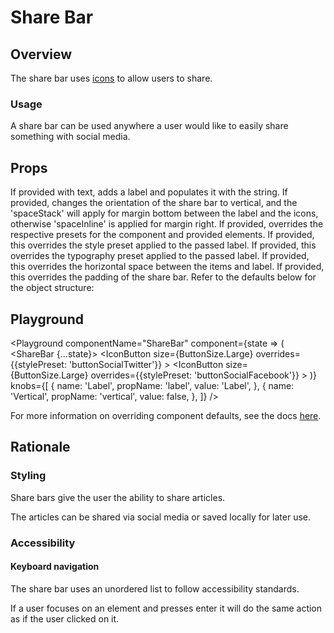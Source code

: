 

# Share Bar

## Overview

The share bar uses [icons](/components/icons) to allow users to share.

### Usage

A share bar can be used anywhere a user would like to easily share something with social media.

## Props

<LegacyBlock marginTop="sizing040">
  <Prop name="label" type="string">
    If provided with text, adds a label and populates it with the string.
  </Prop>
  <Prop name="vertical" type="boolean" defaut="false">
    If provided, changes the orientation of the share bar to vertical, and the
    'spaceStack' will apply for margin bottom between the label and the icons,
    otherwise 'spaceInline' is applied for margin right.
  </Prop>
  <Prop name="overrides" type="object">
    If provided, overrides the respective presets for the component and provided elements.
    <Prop name="label" type="object">
      <Prop name="stylePreset" type="MQ<StylePresetKeys>">
        If provided, this overrides the style preset applied to the passed label.
      </Prop>
      <Prop name="typographyPreset" type="MQ<TypographyPresetKeys>">
        If provided, this overrides the typography preset applied to the passed label.
      </Prop>
      <Prop name="spaceInline" type="MQ<SpacePresetKeys>">
        If provided, this overrides the horizontal space between the items and label.
      </Prop>
      <Prop name="spaceInset" type="MQ<PaddingPresetKeys>">
       If provided, this overrides the padding of the share bar.
      </Prop>
    </Prop>
    Refer to the defaults below for the object structure:
    <CodeFromDefaultPresets componentName="shareBar" />
  </Prop>
</LegacyBlock>

## Playground

<Playground
  componentName="ShareBar"
  component={state => (
    <ShareBar {...state}>
      <IconButton
        size={ButtonSize.Large}
        overrides={{stylePreset: 'buttonSocialTwitter'}}
      >
        <Twitter />
      </IconButton>
      <IconButton
        size={ButtonSize.Large}
        overrides={{stylePreset: 'buttonSocialFacebook'}}
      >
        <Facebook />
      </IconButton>
    </ShareBar>
  )}
  knobs={[
    {
      name: 'Label',
      propName: 'label',
      value: 'Label',
    },
    {
      name: 'Vertical',
      propName: 'vertical',
      value: false,
    },
  ]}
/>

For more information on overriding component defaults, see the docs [here](/theming/component-defaults).

## Rationale

### Styling

Share bars give the user the ability to share articles.

The articles can be shared via social media or saved locally for later use.

### Accessibility

#### Keyboard navigation

The share bar uses an unordered list to follow accessibility standards.

If a user focuses on an element and presses enter it will do the same action as if the user clicked on it.
